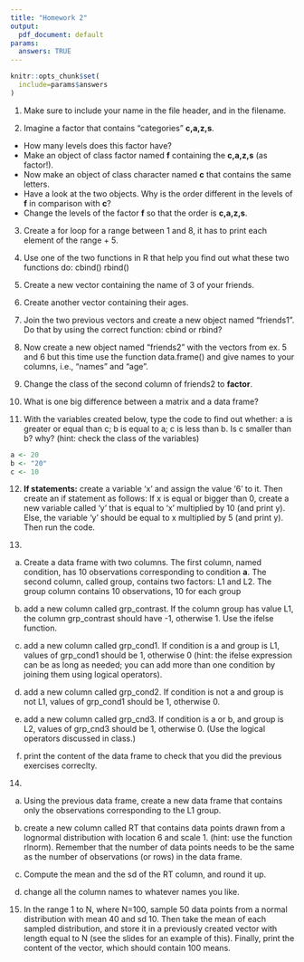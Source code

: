 ```yaml
---
title: "Homework 2"
output:
  pdf_document: default
params: 
  answers: TRUE
---
```


```r
knitr::opts_chunk$set(
  include=params$answers
)
```

1. Make sure to include your name in the file header, and in the filename. 

2. Imagine a factor that contains "categories" **c,a,z,s**.

  - How many levels does this factor have?
  - Make an object of class factor named **f** containing the **c,a,z,s** (as factor!).
  - Now make an object of class character named **c** that contains the same letters.
  - Have a look at the two objects. Why is the order different in the levels of **f** in comparison with **c**? 
  - Change the levels of the factor **f** so that the order is **c,a,z,s**.

3. Create a for loop for a range between 1 and 8, it has to print each element of the range + 5.  

4. Use one of the two functions in R that help you find out what these two functions do: cbind() rbind()

5. Create a new vector containing the name of 3 of your friends.

6. Create another vector containing their ages.

7. Join the two previous vectors and create a new object named "friends1". Do that by using the correct function: cbind or rbind? 

8. Now create a new object named "friends2" with the vectors from ex. 5 and 6 but this time use the function data.frame() and give names to your columns, i.e., "names" and "age".

9. Change the class of the second column of friends2 to **factor**. 

10. What is one big difference between a matrix and a data frame?

11. With the variables created below, type the code to find out whether: a is greater or equal than c; b is equal to a; c is less than b. Is c smaller than b? why? (hint: check the class of the variables)
```r
a <- 20
b <- "20"
c <- 10
```

12. **If statements:** create a variable 'x' and assign the value '6' to it. Then create an if statement as follows: If x is equal or bigger than 0, create a new variable called 'y' that is equal to 'x' multiplied by 10 (and print y). Else, the variable 'y' should be equal to x multiplied by 5 (and print y). Then run the code. 

13. 
a) Create a data frame with two columns. The first column, named condition, has 10 observations corresponding to condition **a**. The second column, called group, contains two factors: L1 and L2. The group column contains 10 observations, 10 for each group


b) add a new column called grp_contrast. If the column group has value L1, the column grp_contrast should have -1, otherwise 1. Use the ifelse function. 

c) add a new column called grp_cond1. If condition is a and group is L1, values of grp_cond1 should be 1, otherwise 0 (hint: the ifelse expression can be as long as needed; you can add more than one condition by joining them using logical operators).


c) add a new column called grp_cond2. If condition is not a and group is not L1, values of grp_cond1 should be 1, otherwise 0. 


d) add a new column called grp_cnd3. If condition is a or b, and group is L2, values of grp_cnd3 should be 1, otherwise 0. (Use the logical operators discussed in class.)


e) print the content of the data frame to check that you did the previous exercises correclty. 

14. 
a) Using the previous data frame, create a new data frame that contains only the observations corresponding to the L1 group.


b) create a new column called RT that contains data points drawn from a lognormal distribution with location 6 and scale 1. (hint: use the function rlnorm). Remember that the number of data points needs to be the same as the number of observations (or rows) in the data frame. 

c) Compute the mean and the sd of the RT column, and round it up. 


d) change all the column names to whatever names you like. 


15. In the range 1 to N, where N=100, sample 50 data points from a normal distribution with mean 40 and sd 10. Then take the mean of each sampled distribution, and store it in a previously created vector with length equal to N (see the slides for an example of this). Finally, print the content of the vector, which should contain 100 means.
